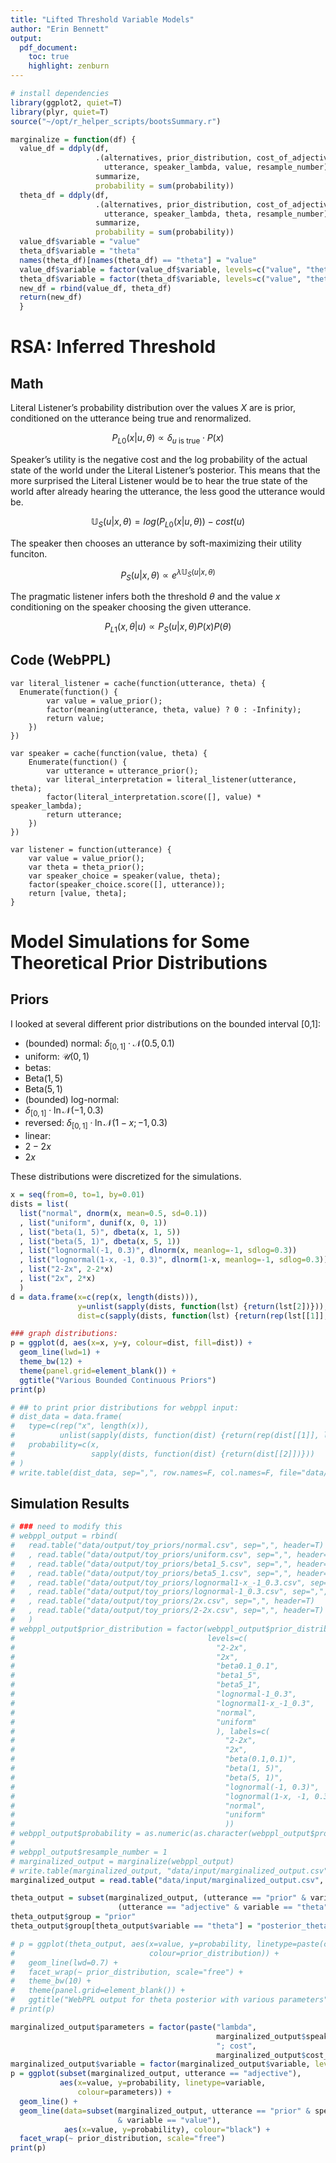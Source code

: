 ```yaml
---
title: "Lifted Threshold Variable Models"
author: "Erin Bennett"
output:
  pdf_document:
    toc: true
    highlight: zenburn
---
```


```r
# install dependencies
library(ggplot2, quiet=T)
library(plyr, quiet=T)
source("~/opt/r_helper_scripts/bootsSummary.r")

marginalize = function(df) {
  value_df = ddply(df,
                   .(alternatives, prior_distribution, cost_of_adjective,
                     utterance, speaker_lambda, value, resample_number),
                   summarize,
                   probability = sum(probability))
  theta_df = ddply(df,
                   .(alternatives, prior_distribution, cost_of_adjective,
                     utterance, speaker_lambda, theta, resample_number),
                   summarize,
                   probability = sum(probability))
  value_df$variable = "value"
  theta_df$variable = "theta"
  names(theta_df)[names(theta_df) == "theta"] = "value"
  value_df$variable = factor(value_df$variable, levels=c("value", "theta"))
  theta_df$variable = factor(theta_df$variable, levels=c("value", "theta"))
  new_df = rbind(value_df, theta_df)
  return(new_df)
  }
```

# RSA: Inferred Threshold

## Math

Literal Listener's probability distribution over the values $X$ are is prior, conditioned on the utterance being true and renormalized.

$$P_{L0}(x | u, \theta) \propto \delta_{u \mbox{ is true}} \cdot P(x)$$

Speaker's utility is the negative cost and the log probability of the actual state of the world under the Literal Listener's posterior. This means that the more surprised the Literal Listener would be to hear the true state of the world after already hearing the utterance, the less good the utterance would be.

$$\mathbb{U}_{S}(u | x, \theta) = log(P_{L0}(x|u, \theta)) - cost(u)$$

The speaker then chooses an utterance by soft-maximizing their utility funciton.

$$P_{S}(u|x, \theta) \propto e^{\lambda \mathbb{U}_{S}(u|x, \theta)}$$

The pragmatic listener infers both the threshold $\theta$ and the value $x$ conditioning on the speaker choosing the given utterance.

$$P_{L1}(x, \theta | u) \propto P_{S}(u|x, \theta)P(x)P(\theta)$$

## Code (WebPPL)

```
var literal_listener = cache(function(utterance, theta) {
  Enumerate(function() {
		var value = value_prior();
		factor(meaning(utterance, theta, value) ? 0 : -Infinity);
		return value;
	})
})

var speaker = cache(function(value, theta) {
	Enumerate(function() {
		var utterance = utterance_prior();
		var literal_interpretation = literal_listener(utterance, theta);
		factor(literal_interpretation.score([], value) * speaker_lambda);
		return utterance;
	})
})

var listener = function(utterance) {
	var value = value_prior();
	var theta = theta_prior();
	var speaker_choice = speaker(value, theta);
	factor(speaker_choice.score([], utterance));
	return [value, theta];
}
```

# Model Simulations for Some Theoretical Prior Distributions

## Priors

I looked at several different prior distributions on the bounded interval [0,1]:

* (bounded) normal: $\delta_{[0,1]} \cdot \mathcal{N}(0.5, 0.1)$
* uniform: $\mathcal{U}(0, 1)$
* betas:
* $\mbox{Beta}(1, 5)$
* $\mbox{Beta}(5, 1)$
* (bounded) log-normal:
* $\delta_{[0,1]} \cdot \ln \mathcal{N}(-1, 0.3)$
* reversed: $\delta_{[0,1]} \cdot \ln \mathcal{N}(1-x ; -1, 0.3)$
* linear:
* $2-2x$
* $2x$

These distributions were discretized for the simulations.

```r
x = seq(from=0, to=1, by=0.01)
dists = list(
  list("normal", dnorm(x, mean=0.5, sd=0.1))
  , list("uniform", dunif(x, 0, 1))
  , list("beta(1, 5)", dbeta(x, 1, 5))
  , list("beta(5, 1)", dbeta(x, 5, 1))
  , list("lognormal(-1, 0.3)", dlnorm(x, meanlog=-1, sdlog=0.3))
  , list("lognormal(1-x, -1, 0.3)", dlnorm(1-x, meanlog=-1, sdlog=0.3))
  , list("2-2x", 2-2*x)
  , list("2x", 2*x)
  )
d = data.frame(x=c(rep(x, length(dists))),
               y=unlist(sapply(dists, function(lst) {return(lst[2])})),
               dist=c(sapply(dists, function(lst) {return(rep(lst[[1]], length(x)))})))

### graph distributions:
p = ggplot(d, aes(x=x, y=y, colour=dist, fill=dist)) +
  geom_line(lwd=1) +
  theme_bw(12) +
  theme(panel.grid=element_blank()) +
  ggtitle("Various Bounded Continuous Priors")
print(p)

# ## to print prior distributions for webppl input:
# dist_data = data.frame(
#   type=c(rep("x", length(x)),
#          unlist(sapply(dists, function(dist) {return(rep(dist[[1]], length(x)))}))),
#   probability=c(x,
#                 sapply(dists, function(dist) {return(dist[[2]])}))
# )
# write.table(dist_data, sep=",", row.names=F, col.names=F, file="data/input/toy_priors.csv")
```

## Simulation Results

```r
# ### need to modify this
# webppl_output = rbind(
#   read.table("data/output/toy_priors/normal.csv", sep=",", header=T)
#   , read.table("data/output/toy_priors/uniform.csv", sep=",", header=T)
#   , read.table("data/output/toy_priors/beta1_5.csv", sep=",", header=T)
#   , read.table("data/output/toy_priors/beta5_1.csv", sep=",", header=T)
#   , read.table("data/output/toy_priors/lognormal1-x_-1_0.3.csv", sep=",", header=T)
#   , read.table("data/output/toy_priors/lognormal-1_0.3.csv", sep=",", header=T)
#   , read.table("data/output/toy_priors/2x.csv", sep=",", header=T)
#   , read.table("data/output/toy_priors/2-2x.csv", sep=",", header=T)
#   )
# webppl_output$prior_distribution = factor(webppl_output$prior_distribution,
#                                           levels=c(
#                                             "2-2x",
#                                             "2x",
#                                             "beta0.1_0.1",
#                                             "beta1_5",
#                                             "beta5_1",
#                                             "lognormal-1_0.3",
#                                             "lognormal1-x_-1_0.3",
#                                             "normal",
#                                             "uniform"
#                                             ), labels=c(
#                                               "2-2x",
#                                               "2x",
#                                               "beta(0.1,0.1)",
#                                               "beta(1, 5)",
#                                               "beta(5, 1)",
#                                               "lognormal(-1, 0.3)",
#                                               "lognormal(1-x, -1, 0.3)",
#                                               "normal",
#                                               "uniform"
#                                               ))
# webppl_output$probability = as.numeric(as.character(webppl_output$probability))
# 
# webppl_output$resample_number = 1
# marginalized_output = marginalize(webppl_output)
# write.table(marginalized_output, "data/input/marginalized_output.csv", row.names=F, sep=",")
marginalized_output = read.table("data/input/marginalized_output.csv", header=T, sep=",")

theta_output = subset(marginalized_output, (utterance == "prior" & variable == "value") |
                        (utterance == "adjective" & variable == "theta"))
theta_output$group = "prior"
theta_output$group[theta_output$variable == "theta"] = "posterior_theta"

# p = ggplot(theta_output, aes(x=value, y=probability, linetype=paste(cost_of_adjective, speaker_lambda),
#                              colour=prior_distribution)) +
#   geom_line(lwd=0.7) +
#   facet_wrap(~ prior_distribution, scale="free") +
#   theme_bw(10) +
#   theme(panel.grid=element_blank()) +
#   ggtitle("WebPPL output for theta posterior with various parameters")
# print(p)

marginalized_output$parameters = factor(paste("lambda",
                                              marginalized_output$speaker_lambda,
                                              "; cost",
                                              marginalized_output$cost_of_adjective))
marginalized_output$variable = factor(marginalized_output$variable, levels=c("value", "theta"))
p = ggplot(subset(marginalized_output, utterance == "adjective"),
           aes(x=value, y=probability, linetype=variable,
               colour=parameters)) +
  geom_line() +
  geom_line(data=subset(marginalized_output, utterance == "prior" & speaker_lambda ==1 & cost_of_adjective == 1
                        & variable == "value"),
            aes(x=value, y=probability), colour="black") +
  facet_wrap(~ prior_distribution, scale="free")
print(p)
```

